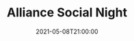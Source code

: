---
title: Alliance Social Night
date: "2021-05-08T21:00:00"
repeat:
  frequency: week
  interval: 2
  byWeekDays:
    - saturday
description: "Every other week, we gather on AoL discord to meet new and old friends for a casual social night. Sometimes there are even giveaways and in-game events! Speak with an AoL rep for more info: @FearMy, @Ischa, or @Ebo"
image: ../../images/social-night.jpg
organizers:
  - FearMy
  - Ischa
  - Ebo
---